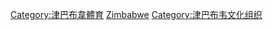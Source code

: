 [[Category:津巴布韋體育|Category:津巴布韋體育]]
[[Category:非洲各国体育组织|Zimbabwe]]
[[Category:津巴布韦文化组织|Category:津巴布韦文化组织]]